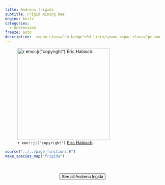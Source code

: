 ```yaml
---
title: Andrena frigida
subtitle: Frigid mining bee
engine: knitr
categories:
  - Andrenidae
freeze: auto
description:  <span class="sh-badge">SH list</span> <span class="pe-badge">PM Evidence</span> <span class="gali-badge">Galiano</span>
---
```

![`r emo::ji("copyright")` [Eric Habisch ](https://inaturalist.ca/photos/119442385).](https://inaturalist-open-data.s3.amazonaws.com/photos/119442385/medium.jpg){height=300}





```r
source("../../page_functions.R")
make_species_map("frigida")
```
<br><br>
<center>


<a href="https://inaturalist.ca/observations?place_id=7085&quality_grade=research&subview=map&taxon_id=198991"><button type="button" class="btn btn-secondary">See all Andrena frigida <i class="fa-solid fa-arrow-up-right-from-square"></i> </button></a>
</center>
